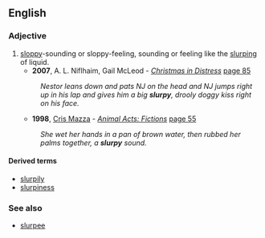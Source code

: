==English==

===Adjective===
{{en-adj}}

# [[sloppy]]-sounding or sloppy-feeling, sounding or feeling like the [[slurp]]ing of liquid.
#*'''2007''', A. L. Niflhaim, Gail McLeod - ''[http://books.google.com/books?id=9u36ZpkXRcsC&pg=PA85&dq=drooly&lr=&sig=5C5urtEvZZpAYNWEN435HM9KrNE Christmas in Distress]'' [http://books.google.com/books?id=9u36ZpkXRcsC&pg=PA85&dq=drooly&lr=&sig=5C5urtEvZZpAYNWEN435HM9KrNE page 85]
#:''Nestor leans down and pats NJ on the head and NJ jumps right up in his lap and gives him a big '''slurpy''', drooly doggy kiss right on his face.''
#*'''1998''', [[w:Cris Mazza|Cris Mazza]] - ''[http://books.google.com/books?id=s8K7c9_jKd0C Animal Acts: Fictions]'' [http://books.google.com/books?id=s8K7c9_jKd0C&pg=PA55&dq=slurpy&lr=&sig=QMH2Q7yfFnCgIQjoIeXTSvC4m0M page 55]
#:''She wet her hands in a pan of brown water, then rubbed her palms together, a '''slurpy''' sound.''

====Derived terms====
* [[slurpily]]
* [[slurpiness]]

===See also===
*[[slurpee]]